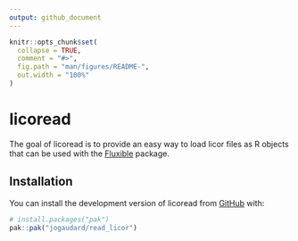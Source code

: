 ```yaml
---
output: github_document
---
```


<!-- README.md is generated from README.Rmd. Please edit that file -->

```r
knitr::opts_chunk$set(
  collapse = TRUE,
  comment = "#>",
  fig.path = "man/figures/README-",
  out.width = "100%"
)
```

# licoread

<!-- badges: start -->
  <!-- [![R-CMD-check](https://github.com/jogaudard/read_licor/actions/workflows/R-CMD-check.yaml/badge.svg)](https://github.com/jogaudard/read_licor/actions/workflows/R-CMD-check.yaml) -->
<!-- badges: end -->

The goal of licoread is to provide an easy way to load licor files as R objects that can be used with the [Fluxible](https://plant-functional-trait-course.github.io/fluxible/) package.

## Installation

You can install the development version of licoread from [GitHub](https://github.com/) with:

``` r
# install.packages("pak")
pak::pak("jogaudard/read_licor")
```


